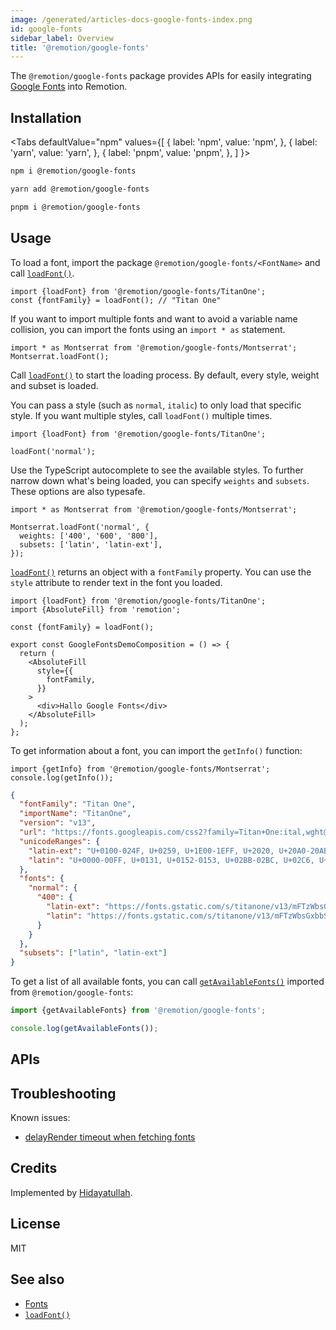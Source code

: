 ```yaml
---
image: /generated/articles-docs-google-fonts-index.png
id: google-fonts
sidebar_label: Overview
title: '@remotion/google-fonts'
---
```



The `@remotion/google-fonts` package provides APIs for easily integrating [Google Fonts](https://fonts.google.com/) into Remotion.

## Installation

<Tabs
defaultValue="npm"
values={[
{ label: 'npm', value: 'npm', },
{ label: 'yarn', value: 'yarn', },
{ label: 'pnpm', value: 'pnpm', },
]
}>
<TabItem value="npm">

```bash
npm i @remotion/google-fonts
```

  </TabItem>

  <TabItem value="yarn">

```bash
yarn add @remotion/google-fonts
```

  </TabItem>

  <TabItem value="pnpm">

```bash
pnpm i @remotion/google-fonts
```

  </TabItem>
</Tabs>

## Usage

To load a font, import the package `@remotion/google-fonts/<FontName>` and call [`loadFont()`](/docs/google-fonts/load-font).

```tsx twoslash title="Load all font styles"
import {loadFont} from '@remotion/google-fonts/TitanOne';
const {fontFamily} = loadFont(); // "Titan One"
```

If you want to import multiple fonts and want to avoid a variable name collision, you can import the fonts using an `import * as` statement.

```tsx twoslash title="Scope loadFont() variable"
import * as Montserrat from '@remotion/google-fonts/Montserrat';
Montserrat.loadFont();
```

Call [`loadFont()`](/docs/google-fonts/load-font) to start the loading process. By default, every style, weight and subset is loaded.

You can pass a style (such as `normal`, `italic`) to only load that specific style. If you want multiple styles, call `loadFont()` multiple times.

```tsx twoslash title="Load just one style"
import {loadFont} from '@remotion/google-fonts/TitanOne';

loadFont('normal');
```

Use the TypeScript autocomplete to see the available styles. To further narrow down what's being loaded, you can specify `weights` and `subsets`. These options are also typesafe.

```tsx twoslash title="Load a specific style with limit weights and subsets"
import * as Montserrat from '@remotion/google-fonts/Montserrat';

Montserrat.loadFont('normal', {
  weights: ['400', '600', '800'],
  subsets: ['latin', 'latin-ext'],
});
```

[`loadFont()`](/docs/google-fonts/load-font) returns an object with a `fontFamily` property. You can use the `style` attribute to render text in the font you loaded.

```tsx twoslash title="Use the fontFamily property"
import {loadFont} from '@remotion/google-fonts/TitanOne';
import {AbsoluteFill} from 'remotion';

const {fontFamily} = loadFont();

export const GoogleFontsDemoComposition = () => {
  return (
    <AbsoluteFill
      style={{
        fontFamily,
      }}
    >
      <div>Hallo Google Fonts</div>
    </AbsoluteFill>
  );
};
```

To get information about a font, you can import the `getInfo()` function:

```tsx twoslash title="Get info about the font"
import {getInfo} from '@remotion/google-fonts/Montserrat';
console.log(getInfo());
```

```json title="Example value of info object"
{
  "fontFamily": "Titan One",
  "importName": "TitanOne",
  "version": "v13",
  "url": "https://fonts.googleapis.com/css2?family=Titan+One:ital,wght@0,400",
  "unicodeRanges": {
    "latin-ext": "U+0100-024F, U+0259, U+1E00-1EFF, U+2020, U+20A0-20AB, U+20AD-20CF, U+2113, U+2C60-2C7F, U+A720-A7FF",
    "latin": "U+0000-00FF, U+0131, U+0152-0153, U+02BB-02BC, U+02C6, U+02DA, U+02DC, U+2000-206F, U+2074, U+20AC, U+2122, U+2191, U+2193, U+2212, U+2215, U+FEFF, U+FFFD"
  },
  "fonts": {
    "normal": {
      "400": {
        "latin-ext": "https://fonts.gstatic.com/s/titanone/v13/mFTzWbsGxbbS_J5cQcjCmjgm6Es.woff2",
        "latin": "https://fonts.gstatic.com/s/titanone/v13/mFTzWbsGxbbS_J5cQcjClDgm.woff2"
      }
    }
  },
  "subsets": ["latin", "latin-ext"]
}
```

To get a list of all available fonts, you can call [`getAvailableFonts()`](/docs/google-fonts/get-available-fonts) imported from `@remotion/google-fonts`:

```ts twoslash
import {getAvailableFonts} from '@remotion/google-fonts';

console.log(getAvailableFonts());
```

## APIs

<TableOfContents />

## Troubleshooting

Known issues:

- [delayRender timeout when fetching fonts](/docs/troubleshooting/font-loading-errors#render-timeout-when-loading-google-fonts)

## Credits

Implemented by [Hidayatullah](https://github.com/ayatkyo).

## License

MIT

## See also

- [Fonts](/docs/fonts)
- [`loadFont()`](/docs/google-fonts/load-font)
